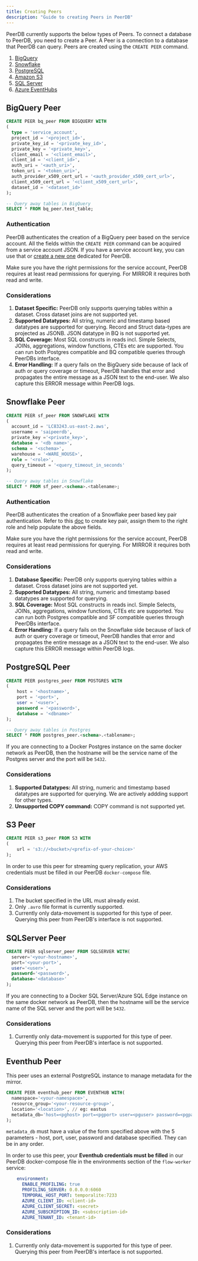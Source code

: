 ```yaml
---
title: Creating Peers
description: "Guide to creating Peers in PeerDB"
---
```


PeerDB currently supports the below types of Peers. To connect a database to PeerDB, you need to create a Peer. A Peer is a connection to a database that PeerDB can query. Peers are created using the `CREATE PEER` command.

1. [BigQuery](#bigquery-peer)
2. [Snowflake](#snowflake-peer)
3. [PostgreSQL](#postgresql-peer)
4. [Amazon S3](#s3-peer)
5. [SQL Server](#sqlserver-peer)
6. [Azure EventHubs](#eventhub-peer)

## BigQuery Peer

```sql
CREATE PEER bq_peer FROM BIGQUERY WITH
(
  type = 'service_account',
  project_id = '<project_id>',
  private_key_id = '<private_key_id>',
  private_key = '<private_key>',
  client_email = '<client_email>',
  client_id = '<client_id>',
  auth_uri = '<auth_uri>',
  token_uri = '<token_uri>',
  auth_provider_x509_cert_url = '<auth_provider_x509_cert_url>',
  client_x509_cert_url = '<client_x509_cert_url>',
  dataset_id = '<dataset_id>'
);

-- Query away tables in BigQuery
SELECT * FROM bq_peer.test_table;
```

### Authentication

PeerDB authenticates the creation of a BigQuery peer based on the service account. All the fields within the `CREATE PEER` command can be acquired from a service account JSON.
If you have a service account key, you can use that or [create a new one](https://cloud.google.com/iam/docs/keys-create-delete) dedicated for PeerDB.

<Info>Make sure you have the right permissions for the service account, PeerDB requires at least read permissions for querying. For MIRROR it requires both read and write.</Info>

### Considerations

1. **Dataset Specific:** PeerDB only supports querying tables within a dataset. Cross dataset joins are not supported yet.
2. **Supported Datatypes:** All string, numeric and timestamp based datatypes are supported for querying. Record and Struct data-types are projected as JSONB. JSON datatype in BQ is not supported yet.
3. **SQL Coverage:** Most SQL constructs in reads incl. Simple Selects, JOINs, aggregations, window functions, CTEs etc are supported. You can run both Postgres compatible and BQ compatible queries through PeerDBs interface.
4. **Error Handling:** If a query fails on the BigQuery side because of lack of auth or query coverage or timeout, PeerDB handles that error and propagates the entire message  as a JSON text to the end-user. We also capture this ERROR message within PeerDB logs.


## Snowflake Peer

```sql
CREATE PEER sf_peer FROM SNOWFLAKE WITH
(
  account_id = 'LC83243.us-east-2.aws',
  username = 'saipeerdb',
  private_key ='<private_key>',
  database = '<db name>',
  schema = '<schema>',
  warehouse = '<WARE_HOUSE>',
  role = '<role>',
  query_timeout = '<query_timeout_in_seconds'
);

-- Query away tables in Snowflake
SELECT * FROM sf_peer.<schema>.<tablename>;
```

### Authentication

PeerDB authenticates the creation of a Snowflake peer based key pair authentication. 
Refer to this [doc](https://docs.snowflake.com/en/user-guide/key-pair-auth#configuring-key-pair-authentication) to create key pair, assign them to the right role and help populate the above fields.

<Info>Make sure you have the right permissions for the service account, PeerDB requires at least read permissions for querying. For MIRROR it requires both read and write.</Info>


### Considerations

1. **Database Specific:** PeerDB only supports querying tables within a dataset. Cross dataset joins are not supported yet.
2. **Supported Datatypes:** All string, numeric and timestamp based datatypes are supported for querying.
3. **SQL Coverage:** Most SQL constructs in reads incl. Simple Selects, JOINs, aggregations, window functions, CTEs etc are supported. You can run both Postgres compatible and SF compatible queries through PeerDBs interface.
4. **Error Handling:** If a query fails on the Snowflake side because of lack of auth or query coverage or timeout, PeerDB handles that error and propagates the entire message  as a JSON text to the end-user. We also capture this ERROR message within PeerDB logs.


## PostgreSQL Peer

```sql
CREATE PEER postgres_peer FROM POSTGRES WITH
(
    host = '<hostname>', 
    port = '<port>',
    user = '<user>',
    password = '<password>',
    database = '<dbname>'
);

-- Query away tables in Postgres
SELECT * FROM postgres_peer.<schema>.<tablename>;
```
If you are connecting to a Docker Postgres instance on the same docker network as PeerDB, then the hostname will be the service name of the Postgres server and the port will be `5432`.

### Considerations

1. **Supported Datatypes:** All string, numeric and timestamp based datatypes are supported for querying. We are actively addding support for other types.
2. **Unsupported COPY command:** COPY command is not supported yet.

## S3 Peer

```sql
CREATE PEER s3_peer FROM S3 WITH
(
    url = 's3://<bucket>/<prefix-of-your-choice>'
);
```
In order to use this peer for streaming query replication, your AWS credentials must be filled in our PeerDB `docker-compose` file.

### Considerations

1. The bucket specified in the URL must already exist.
2. Only `.avro` file format is currently supported.
3. Currently only data-movement is supported for this type of peer. Querying this peer from PeerDB's interface is not supported.

## SQLServer Peer

```sql
CREATE PEER sqlserver_peer FROM SQLSERVER WITH(
  server='<your-hostname>',
  port='<your-port>',
  user='<user>',
  password='<password>',
  database='<database>'
);
```
If you are connecting to a Docker SQL Server/Azure SQL Edge instance on the same docker network as PeerDB, then the hostname will be the service name of the SQL server and the port will be `5432`.

### Considerations
1. Currently only data-movement is supported for this type of peer. Querying this peer from PeerDB's interface is not supported.


## Eventhub Peer

This peer uses an external PostgreSQL instance to manage metadata for the mirror.

```sql
CREATE PEER eventhub_peer FROM EVENTHUB WITH(
  namespace='<your-namespace>',
  resource_group='<your-resource-group>',
  location='<location>', // eg: eastus
  metadata_db='host=<pghost> port=<pgport> user=<pguser> password=<pgpassword> database=<pgdatabase>' // PostgreSQL connection string
);
```
`metadata_db` must have a value of the form specified above with the 5 parameters - host, port, user, password and database specified. They can be in any order.

In order to use this peer, your **Eventhub credentials must be filled** in our PeerDB docker-compose file in the environments section of the `flow-worker` service:
```yaml
    environment:
      ENABLE_PROFILING: true
      PROFILING_SERVER: 0.0.0.0:6060
      TEMPORAL_HOST_PORT: temporalite:7233
      AZURE_CLIENT_ID: <client-id>
      AZURE_CLIENT_SECRET: <secret>
      AZURE_SUBSCRIPTION_ID: <subscription-id>
      AZURE_TENANT_ID: <tenant-id>
```
### Considerations
1. Currently only data-movement is supported for this type of peer. Querying this peer from PeerDB's interface is not supported.
